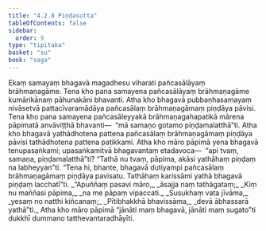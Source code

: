 ```yaml
---
title: "4.2.8 Piṇḍasutta"
tableOfContents: false
sidebar:
  order: 9
type: "tipitaka"
basket: "su"
book: "saga"
---
```



<DynamicBreadcrumb />

<Division number="154" book="saga">

<Paragraph number="858" book="saga">
Ekaṃ samayaṃ bhagavā magadhesu viharati pañcasālāyaṃ brāhmaṇagāme. Tena kho pana samayena pañcasālāyaṃ brāhmaṇagāme kumārikānaṃ pāhunakāni bhavanti. Atha kho bhagavā pubbaṇhasamayaṃ nivāsetvā pattacīvaramādāya pañcasālaṃ brāhmaṇagāmaṃ piṇḍāya pāvisi. Tena kho pana samayena pañcasāleyyakā brāhmaṇagahapatikā mārena pāpimatā anvāviṭṭhā bhavanti—  “mā samaṇo gotamo piṇḍamalatthā”ti.
</Paragraph>

<Paragraph number="859" book="saga">
Atha kho bhagavā yathādhotena pattena pañcasālaṃ brāhmaṇagāmaṃ piṇḍāya pāvisi tathādhotena pattena paṭikkami. Atha kho māro pāpimā yena bhagavā tenupasaṅkami; upasaṅkamitvā bhagavantaṃ etadavoca—  “api tvaṃ, samaṇa, piṇḍamalatthā”ti? “Tathā nu tvaṃ, pāpima, akāsi yathāhaṃ piṇḍaṃ na labheyyan”ti. “Tena hi, bhante, bhagavā dutiyampi pañcasālaṃ brāhmaṇagāmaṃ piṇḍāya pavisatu. Tathāhaṃ karissāmi yathā bhagavā piṇḍaṃ lacchatī”ti.
</Paragraph>

<Paragraph number="860" type="verses" book="saga">
_“Apuññaṃ pasavi māro,_  
_āsajja naṃ tathāgataṃ;_  
_Kiṃ nu maññasi pāpima,_  
_na me pāpaṃ vipaccati._  

</Paragraph>

<Paragraph number="861" type="verses" book="saga">
_Susukhaṃ vata jīvāma,_  
_yesaṃ no natthi kiñcanaṃ;_  
_Pītibhakkhā bhavissāma,_  
_devā ābhassarā yathā”ti._  

</Paragraph>

<Paragraph number="862" book="saga">
Atha kho māro pāpimā “jānāti maṃ bhagavā, jānāti maṃ sugato”ti dukkhī dummano tatthevantaradhāyīti.
</Paragraph>
</Division>